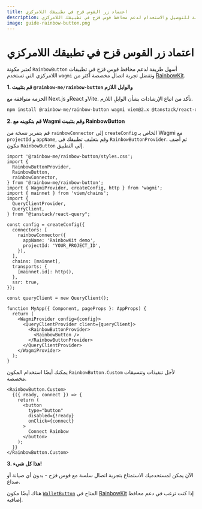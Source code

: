 ```yaml
---
title: اعتماد زر القوس قزح في تطبيقك اللامركزي
description: مكتبة قابلة للتوصيل والاستخدام لدعم محافظ قوس قزح في تطبيقك اللامركزي
image: guide-rainbow-button.png
---
```


# اعتماد زر القوس قزح في تطبيقك اللامركزي

تُعتبر مكونة `RainbowButton` أسهل طريقة لدعم محافظ قوس قزح في تطبيقات اللامركزي التي تستخدم `wagmi` وتفضل تجربة اتصال مخصصة أكثر من [RainbowKit](https://www.rainbowkit.com/docs/installation).

**1. قم بتثبيت `@rainbow-me/rainbow-button` والوابل اللازم**

الحزمة متوافقة مع Next.js وReact وVite. تأكد من اتباع الإرشادات بشأن الوابلِ اللازم.

```bash
npm install @rainbow-me/rainbow-button wagmi viem@2.x @tanstack/react-query
```

**2. قم بتكوينه مع Wagmi وقم بتثبيت RainbowButton**

قم بتمرير نسخة من `rainbowConnector` إلى `createConfig` الخاص بـ Wagmi مع `projectId` و `appName`, وقم بتغليف تطبيقك في `RainbowButtonProvider`. ثم أضف مكون `RainbowButton` إلى التطبيق.

```tsx
import '@rainbow-me/rainbow-button/styles.css';
import {
  RainbowButtonProvider,
  RainbowButton,
  rainbowConnector,
} from '@rainbow-me/rainbow-button';
import { WagmiProvider, createConfig, http } from 'wagmi';
import { mainnet } from 'viem/chains';
import {
  QueryClientProvider,
  QueryClient,
} from "@tanstack/react-query";

const config = createConfig({
  connectors: [
    rainbowConnector({
      appName: 'RainbowKit demo',
      projectId: 'YOUR_PROJECT_ID',
    }),
  ],
  chains: [mainnet],
  transports: {
    [mainnet.id]: http(),
  },
  ssr: true,
});

const queryClient = new QueryClient();

function MyApp({ Component, pageProps }: AppProps) {
  return (
    <WagmiProvider config={config}>
      <QueryClientProvider client={queryClient}>
        <RainbowButtonProvider>
          <RainbowButton />
        </RainbowButtonProvider>
      </QueryClientProvider>
    </WagmiProvider>
  );
}
```

يمكنك أيضًا استخدام المكون `RainbowButton.Custom` لأجل تنفيذات وتنسيقات مخصصة.

```tsx
<RainbowButton.Custom>
  {({ ready, connect }) => {
    return (
      <button
        type="button"
        disabled={!ready}
        onClick={connect}
      >
        Connect Rainbow
      </button>
    );
  }}
</RainbowButton.Custom>
```

**3. هذا كل شيء!**

الآن يمكن لمستخدميك الاستمتاع بتجربة اتصال سلسة مع قوس قزح - بدون أي صيانة أو صداع.

هناك أيضًا مكون [`WalletButton`](https://www.rainbowkit.com/docs/wallet-button) المتاح في [RainbowKit](https://www.rainbowkit.com/docs/installation) إذا كنت ترغب في دعم محافظ إضافية.
